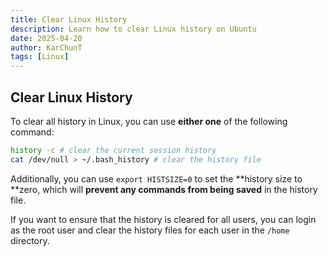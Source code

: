 ```yaml
---
title: Clear Linux History
description: Learn how to clear Linux history on Ubuntu
date: 2025-04-20
author: KarChunT
tags: [Linux]
---
```


## Clear Linux History

To clear all history in Linux, you can use **either one** of the following command:

```bash
history -c # clear the current session history
cat /dev/null > ~/.bash_history # clear the history file
```

Additionally, you can use `export HISTSIZE=0` to set the **history size to **zero, which will **prevent any commands from being saved** in the history file.

If you want to ensure that the history is cleared for all users, you can login as the root user and clear the history files for each user in the `/home` directory.
<Comments />
